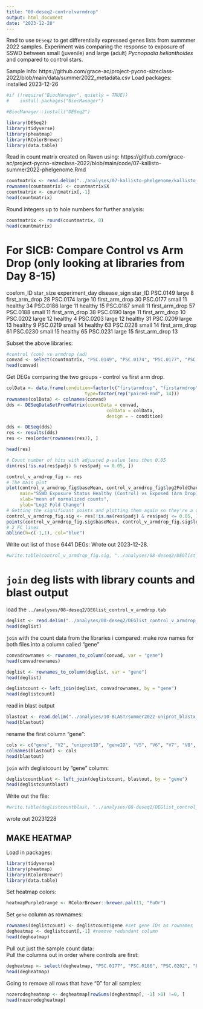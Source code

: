 ```yaml
---
title: "08-deseq2-controlvarmdrop"
output: html_document
date: "2023-12-28"
---
```

Rmd to use `DESeq2` to get differentially expressed genes lists from summmer 2022 samples. Experiment was comparing the response to exposure of SSWD between small (juvenile) and large (adult) _Pycnopodia helianthoides_ and compared to control stars. 

Sample info: 
https://github.com/grace-ac/project-pycno-sizeclass-2022/blob/main/data/summer2022_metadata.csv 
Load packages:    
installed 2023-12-26 
```r
#if (!require("BiocManager", quietly = TRUE))
#    install.packages("BiocManager")

#BiocManager::install("DESeq2")
```


```r
library(DESeq2)
library(tidyverse)
library(pheatmap)
library(RColorBrewer)
library(data.table)
```

Read in count matrix created on Raven using: https://github.com/grace-ac/project-pycno-sizeclass-2022/blob/main/code/07-kallisto-summer2022-phelgenome.Rmd 

```r
countmatrix <- read.delim("../analyses/07-kallisto-phelgenome/kallisto_20231204.isoform.counts.matrix", header = TRUE, sep = '\t')
rownames(countmatrix) <- countmatrix$X
countmatrix <- countmatrix[,-1]
head(countmatrix)
```

Round integers up to hole numbers for further analysis:
```r
countmatrix <- round(countmatrix, 0)
head(countmatrix)
```

# For SICB: Compare Control vs Arm Drop (only looking at libraries from Day 8-15) 


coelom_ID	star_size	experiment_day	disease_sign	star_ID
PSC.0149	large	                8	first_arm_drop	28
PSC.0174	large	                10	first_arm_drop	30
PSC.0177	small	                11	healthy	34
PSC.0186	large	                11	healthy	15
PSC.0187	small	                11	first_arm_drop	57
PSC.0188	small	                11	first_arm_drop	38
PSC.0190	large           	11	first_arm_drop	10
PSC.0202	large           	12	healthy	4
PSC.0203	large           	12	healthy	31
PSC.0209	large           	13	healthy	9
PSC.0219	small           	14	healthy	63
PSC.0228	small	                14	first_arm_drop	61
PSC.0230	small	                15	healthy	65
PSC.0231	large	                15	first_arm_drop	13

Subset the above libraries:
```r
#control (con) vs armdrop (ad)
convad <- select(countmatrix, "PSC.0149", "PSC.0174", "PSC.0177", "PSC.0186", "PSC.0187", "PSC.0188", "PSC.0190", "PSC.0202", "PSC.0203", "PSC.0209", "PSC.0219", "PSC.0228", "PSC.0230", "PSC.0231")
head(convad)
```
Get DEGs comparing the two groups - control vs first arm drop. 
```r
colData <- data.frame(condition=factor(c("firstarmdrop", "firstarmdrop", "healthy", "healthy", "firstarmdrop", "firstarmdrop", "firstarmdrop", "healthy", "healthy", "healthy", "healthy", "firstarmdrop", "healthy", "firstarmdrop")), 
                             type=factor(rep("paired-end", 14)))
rownames(colData) <- colnames(convad)
dds <- DESeqDataSetFromMatrix(countData = convad,
                                     colData = colData, 
                                     design = ~ condition)
```
```r
dds <- DESeq(dds)
res <- results(dds)
res <- res[order(rownames(res)), ]
```
```r
head(res)
```
```r
# Count number of hits with adjusted p-value less then 0.05
dim(res[!is.na(res$padj) & res$padj <= 0.05, ])
```
```r
control_v_armdrop_fig <- res
# The main plot
plot(control_v_armdrop_fig$baseMean, control_v_armdrop_fig$log2FoldChange, pch=20, cex=0.45, ylim=c(-15, 15), log="x", col="darkgray",
     main="SSWD Exposure Status Healthy (Control) vs Exposed (Arm Drop) (pval </= 0.05)",
     xlab="mean of normalized counts",
     ylab="Log2 Fold Change")
# Getting the significant points and plotting them again so they're a different color
control_v_armdrop_fig.sig <- res[!is.na(res$padj) & res$padj <= 0.05, ]
points(control_v_armdrop_fig.sig$baseMean, control_v_armdrop_fig.sig$log2FoldChange, pch=20, cex=0.45, col="red")
# 2 FC lines
abline(h=c(-1,1), col="blue")
```
Write out list of those 6441 DEGs:
Wrote out 2023-12-28. 
```r
#write.table(control_v_armdrop_fig.sig, "../analyses/08-deseq2/DEGlist_control_v_armdrop_7x7.tab", sep = "\t", row.names = T, quote = FALSE, col.names = TRUE)
```

# `join` deg lists with library counts and blast output
load the `../analyses/08-deseq2/DEGlist_control_v_armdrop.tab`
```r
deglist <- read.delim("../analyses/08-deseq2/DEGlist_control_v_armdrop_7x7.tab")
head(deglist)
```

`join` with the count data from the libraries i compared:
make row names for both files into a column called "gene"
```r
convadrownames <- rownames_to_column(convad, var = "gene")
head(convadrownames)
```
```r
deglist <- rownames_to_column(deglist, var = "gene")
head(deglist)
```
```r
deglistcount <- left_join(deglist, convadrownames, by = "gene")
head(deglistcount)
```
read in blast output
```r
blastout <- read.delim("../analyses/10-BLAST/summer2022-uniprot_blastx_sep.tab", header = FALSE)
head(blastout)
```

rename the first column "gene":
```r
cols <- c("gene", "V2", "uniprotID", "geneID", "V5", "V6", "V7", "V8", "V9", "V10", "V11", "V12", "V13", "V14")
colnames(blastout) <- cols
head(blastout)
```
`join` with deglistcount by "gene" column:
```r
deglistcountblast <- left_join(deglistcount, blastout, by = "gene")
head(deglistcountblast)
```

Write out the file:
```r
#write.table(deglistcountblast, "../analyses/08-deseq2/DEGlist_control_v_armdrop_7x7_genecounts_blast.tab", sep = "\t", row.names = T, quote = FALSE, col.names = TRUE)
```
wrote out 20231228

## MAKE HEATMAP
Load in packages:
```r
library(tidyverse)
library(pheatmap)
library(RColorBrewer)
library(data.table)
```

Set heatmap colors:
```r
heatmapPurpleOrange <- RColorBrewer::brewer.pal(11, "PuOr")
```
Set `gene` column as rownames:
```r
rownames(deglistcount) <- deglistcount$gene #set gene IDs as rownames
degheatmap <- deglistcount[,-1] #remove redundant column
head(degheatmap)
```

Pull out just the sample count data:    
Pull the columns out in order where controls are first:     
```r
degheatmap <- select(degheatmap, "PSC.0177", "PSC.0186", "PSC.0202", "PSC.0203", "PSC.0209", "PSC.0219", "PSC.0230", "PSC.0149", "PSC.0174", "PSC.0187", "PSC.0188", "PSC.0190", "PSC.0228", "PSC.0231")
head(degheatmap)
```

Going to remove all rows that have "0" for all samples: 
```r
nozerodegheatmap <- degheatmap[rowSums(degheatmap[, -1] >0) !=0, ]
head(nozerodegheatmap)
```







